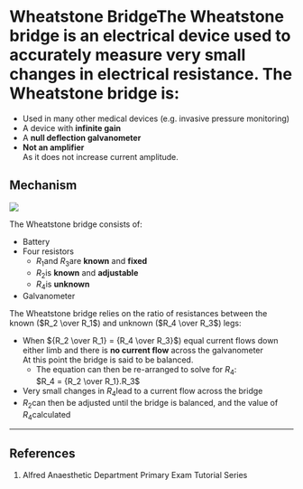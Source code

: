 # Wheatstone BridgeThe Wheatstone bridge is an electrical device used to accurately measure very small changes in electrical resistance. The Wheatstone bridge is:

* Used in many other medical devices (e.g. invasive pressure monitoring)
* A device with **infinite gain**
* A **null deflection galvanometer** 
* **Not an amplifier**\
As it does not increase current amplitude.

## Mechanism

<img src="/resources/wheatstone.svg">


The Wheatstone bridge consists of:

* Battery
* Four resistors
    * $R_1$and $R_3$are **known** and **fixed**
    * $R_2$is **known** and **adjustable**
    * $R_4$is **unknown**
* Galvanometer

The Wheatstone bridge relies on the ratio of resistances between the known ($R_2 \over R_1$) and unknown ($R_4 \over R_3$) legs:

* When ${R_2 \over R_1} = {R_4 \over R_3}$) equal current flows down either limb and there is **no current flow** across the galvanometer\
At this point the bridge is said to be balanced.
    * The equation can then be re-arranged to solve for $R_4$:\
     $R_4 = {R_2 \over R_1}.R_3$
* Very small changes in $R_4$lead to a current flow across the bridge
* $R_2$can then be adjusted until the bridge is balanced, and the value of $R_4$calculated

---

## References

1. Alfred Anaesthetic Department Primary Exam Tutorial Series
